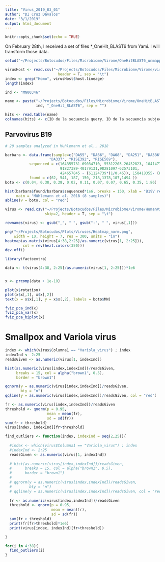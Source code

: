 ```yaml
---
title: "Virus_2019_03_01"
author: "DI Cruz Dávalos"
date: "3/1/2019"
output: html_document
---
```


```r
knitr::opts_chunk$set(echo = TRUE)
```

On February 28th, I received a set of files *_OneHit_BLAST6 from Yami.
I will transform those data.

```r
setwd("~/Projects/Botocudos/Files/Microbiome/Virome/OneHitBLAST6_unmapped/")

virusHost <- read.csv("~/Projects/Botocudos/Files/Microbiome/Virome/virushostdb.tsv",
                        header = T, sep = "\t")
index <- grep("Homo", virusHost$host.lineage)
length(index)

```

```r
ind <- "MN00346"

name <- paste("~/Projects/Botocudos/Files/Microbiome/Virome/OneHitBLAST6_unmapped/",
              ind, "_OneHit_BLAST6", sep = "")

hits <- read.table(name)
colnames(hits) <- c(ID de la secuencia query, ID de la secuencia subject, % de identidad, longitud de alineamiento, longitud del query, longitud del subject, mismatch, gapopen, inicio de query,  fin de query, inicio de subject, fin de subject, evalue y por último, pero no menos importante el bitscore)
```

## Parvovirus B19 

```r

# 20 samples analyzed in Muhlemann et al., 2018

barbara <- data.frame(sample=c("DA55", "DA66", "DA68", "DA251", "DA336",
                    "DA337", "RISE392", "RISE569"),
           sequenced = c(164355731-69084710, 55312203-26452823, 104147704-29090703, 210122856-26853705,
                         91827389-40179131,98281097-62573101,
                         424657845 - (61124739*(1/0.46)), 158418355- (8420687*(1/0.88))),
           found = c(62, 541, 187, 150, 218,1378,107,1494 ))
boto <- c(0.04, 0.38, 0.28, 0.02, 0.11, 0.07, 0.07, 0.65, 0.35, 1.86)

hist(barbara$found/barbara$sequenced*1e6, breaks = 150, xlab = "B19V reads per million sequenced reads",
     main = "Mühlemann et al. 2018 (8 samples)")
abline(v = boto, col = "red")
```


```r
virus <- read.csv("~/Projects/Botocudos/Files/Microbiome/Virome/HumanVirus2.txt",
                  skip=2, header = T, sep = "\t")

rownames(virus) <- gsub("_", " ", gsub("-", " ", virus[,1]))

png("~/Projects/Botocudos/Plots/Viruses/Heatmap_norm.png",
    width = 10, height = 7, res = 300, units = "in")
heatmap(as.matrix(virus[4:38,2:25]/as.numeric(virus[1, 2:25])), 
        col = rev(heat.colors(350)))
dev.off()

```

```r
library(factoextra)
```

```r
data <- t(virus[4:38, 2:25]/as.numeric(virus[1, 2:25]))*1e6


x <- prcomp(data + 1e-10)

plot(x$rotation)
plot(x$x[,1], x$x[,2])
text(x = x$x[,1], y = x$x[,2], labels = boto$MN)

fviz_pca_ind(x)
fviz_pca_var(x)
fviz_pca_biplot(x)

```

# Smallpox and Variola virus
```r
index <- which(virus$Columna1 == "Variola_virus") ; index
indexInd <- 2:25
readsGiven <- as.numeric(virus[1, indexInd])

hist(as.numeric(virus[index,indexInd])/readsGiven,
     breaks = 15, col = alpha("brown1", 0.5), 
     border = "brown1")

qqnorm(y = as.numeric(virus[index,indexInd])/readsGiven, 
       bty = "n")
qqline(y = as.numeric(virus[index,indexInd])/readsGiven, col = "red")

fr <- as.numeric(virus[index,indexInd])/readsGiven
threshold <- qnorm(p = 0.95, 
                   mean = mean(fr), 
                   sd = sd(fr))
sum(fr > threshold)
virus[index, indexInd][fr>threshold]

```


```r
find_outliers <- function(index, indexInd = seq(2,25)){
  
  #index <- which(virus$Columna1 == "Variola_virus") ; index
  #indexInd <- 2:25
  readsGiven <- as.numeric(virus[1, indexInd])
  
  # hist(as.numeric(virus[index,indexInd])/readsGiven,
  #      breaks = 15, col = alpha("brown1", 0.5), 
  #      border = "brown1")
  # 
  # qqnorm(y = as.numeric(virus[index,indexInd])/readsGiven, 
  #        bty = "n")
  # qqline(y = as.numeric(virus[index,indexInd])/readsGiven, col = "red")
  
  fr <- as.numeric(virus[index,indexInd])/readsGiven
  threshold <- qnorm(p = 0.95, 
                     mean = mean(fr), 
                     sd = sd(fr))
  sum(fr > threshold)
  print(fr[fr>threshold]*1e6)
  print(virus[index, indexInd][fr>threshold])

}

```

```r

for(i in 4:38){
  find_outliers(i)
}


```

